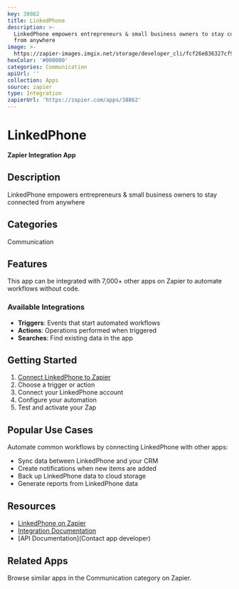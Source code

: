 ```yaml
---
key: 38862
title: LinkedPhone
description: >-
  LinkedPhone empowers entrepreneurs & small business owners to stay connected
  from anywhere
image: >-
  https://zapier-images.imgix.net/storage/developer_cli/fcf26e836327cf9da3972ad1280a35f5_2.png?auto=format%2Ccompress&ixlib=python-3.0.0&q=50
hexColor: '#000000'
categories: Communication
apiUrl: ''
collection: Apps
source: zapier
type: Integration
zapierUrl: 'https://zapier.com/apps/38862'
---
```

# LinkedPhone

**Zapier Integration App**

## Description

LinkedPhone empowers entrepreneurs & small business owners to stay connected from anywhere

## Categories

Communication

## Features

This app can be integrated with 7,000+ other apps on Zapier to automate workflows without code.

### Available Integrations

- **Triggers**: Events that start automated workflows
- **Actions**: Operations performed when triggered
- **Searches**: Find existing data in the app

## Getting Started

1. [Connect LinkedPhone to Zapier](https://zapier.com/apps/38862)
2. Choose a trigger or action
3. Connect your LinkedPhone account
4. Configure your automation
5. Test and activate your Zap

## Popular Use Cases

Automate common workflows by connecting LinkedPhone with other apps:

- Sync data between LinkedPhone and your CRM
- Create notifications when new items are added
- Back up LinkedPhone data to cloud storage
- Generate reports from LinkedPhone data

## Resources

- [LinkedPhone on Zapier](https://zapier.com/apps/38862)
- [Integration Documentation](https://zapier.com/apps/38862/integrations)
- [API Documentation](Contact app developer)

## Related Apps

Browse similar apps in the Communication category on Zapier.
